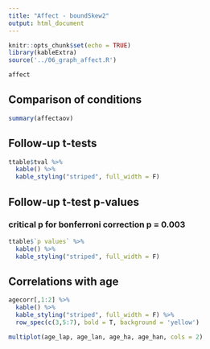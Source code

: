 ```yaml
---
title: "Affect - boundSkew2"
output: html_document
---
```


```r
knitr::opts_chunk$set(echo = TRUE)
library(kableExtra)
source('../06_graph_affect.R')
```

```r
affect
```
## Comparison of conditions
```r
summary(affectaov)
```

## Follow-up t-tests
```r
ttable$tval %>%
  kable() %>%
  kable_styling("striped", full_width = F)
```

## Follow-up t-test p-values
### critical p for bonferroni correction p = 0.003
```r
ttable$`p values` %>%
  kable() %>%
  kable_styling("striped", full_width = F)
```

## Correlations with age
```r
agecorr[,1:2] %>%
  kable() %>%
  kable_styling("striped", full_width = F) %>%
  row_spec(c(3,5:7), bold = T, background = 'yellow')
```

```r
multiplot(age_lap, age_lan, age_ha, age_han, cols = 2)
```